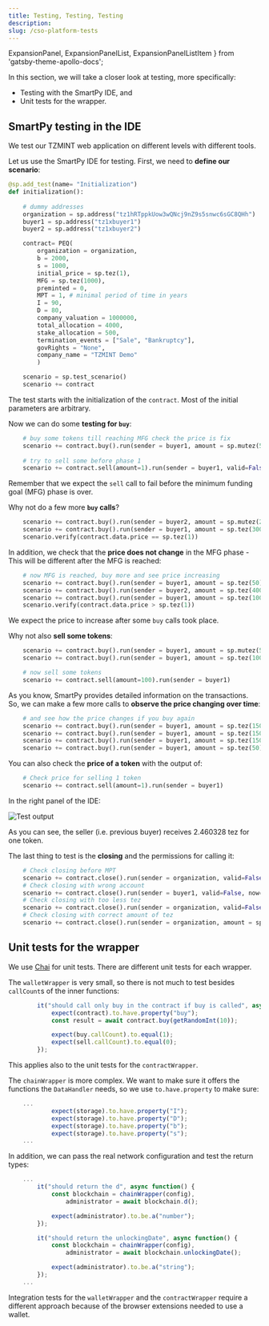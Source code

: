 ```yaml
---
title: Testing, Testing, Testing
description: 
slug: /cso-platform-tests
---
```



  ExpansionPanel,
  ExpansionPanelList,
  ExpansionPanelListItem
} from 'gatsby-theme-apollo-docs';

In this section, we will take a closer look at testing, more specifically:

* Testing with the SmartPy IDE, and
* Unit tests for the wrapper.

<!-- Please expand the introduction. -->

## SmartPy testing in the IDE

We test our TZMINT web application on different levels with different tools.

Let us use the SmartPy IDE for testing. First, we need to **define our scenario**:

```python
@sp.add_test(name= "Initialization")
def initialization():
    
    # dummy addresses
    organization = sp.address("tz1hRTppkUow3wQNcj9nZ9s5snwc6sGC8QHh")
    buyer1 = sp.address("tz1xbuyer1")
    buyer2 = sp.address("tz1xbuyer2")

    contract= PEQ(
        organization = organization, 
        b = 2000, 
        s = 1000, 
        initial_price = sp.tez(1), 
        MFG = sp.tez(1000), 
        preminted = 0,
        MPT = 1, # minimal period of time in years
        I = 90,
        D = 80, 
        company_valuation = 1000000,
        total_allocation = 4000,
        stake_allocation = 500,
        termination_events = ["Sale", "Bankruptcy"],
        govRights = "None",
        company_name = "TZMINT Demo"
        )

    scenario = sp.test_scenario()
    scenario += contract
```

The test starts with the initialization of the `contract`. Most of the initial parameters are arbitrary.

Now we can do some **testing for `buy`**:

```python
    # buy some tokens till reaching MFG check the price is fix
    scenario += contract.buy().run(sender = buyer1, amount = sp.mutez(500001000))
    
    # try to sell some before phase 1
    scenario += contract.sell(amount=1).run(sender = buyer1, valid=False)
```

Remember that we expect the `sell` call to fail before the minimum funding goal (MFG) phase is over.

Why not do a few more **`buy` calls**?

```python
    scenario += contract.buy().run(sender = buyer2, amount = sp.mutez(200003000))
    scenario += contract.buy().run(sender = buyer1, amount = sp.tez(300))
    scenario.verify(contract.data.price == sp.tez(1))
```

In addition, we check that the **price does not change** in the MFG phase - This will be different after the MFG is reached:

```python
    # now MFG is reached, buy more and see price increasing
    scenario += contract.buy().run(sender = buyer1, amount = sp.tez(50))
    scenario += contract.buy().run(sender = buyer2, amount = sp.tez(400))
    scenario += contract.buy().run(sender = buyer1, amount = sp.tez(100))
    scenario.verify(contract.data.price > sp.tez(1))
```

We expect the price to increase after some `buy` calls took place.

Why not also **sell some tokens**:

```python
    scenario += contract.buy().run(sender = buyer1, amount = sp.mutez(51245389))
    scenario += contract.buy().run(sender = buyer1, amount = sp.tez(100))

    # now sell some tokens
    scenario += contract.sell(amount=100).run(sender = buyer1)

```

As you know, SmartPy provides detailed information on the transactions. So, we can make a few more calls to **observe the price changing over time**:

```python
    # and see how the price changes if you buy again
    scenario += contract.buy().run(sender = buyer1, amount = sp.tez(150))
    scenario += contract.buy().run(sender = buyer1, amount = sp.tez(150))
    scenario += contract.buy().run(sender = buyer1, amount = sp.tez(150))
    scenario += contract.buy().run(sender = buyer1, amount = sp.tez(50))
```

You can also check the **price of a token** with the output of:

```python
    # Check price for selling 1 token
    scenario += contract.sell(amount=1).run(sender = buyer1)
```

In the right panel of the IDE:

![Test output](./images/test-output.png)

As you can see, the seller (i.e. previous buyer) receives 2.460328 tez for one token.

The last thing to test is the **closing** and the permissions for calling it:

```python
    # Check closing before MPT
    scenario += contract.close().run(sender = organization, valid=False, amount = sp.tez(2400), now= sp.timestamp_from_utc_now().add_days(360))
    # Check closing with wrong account
    scenario += contract.close().run(sender = buyer1, valid=False, now= sp.timestamp_from_utc_now().add_days(365))
    # Check closing with too less tez
    scenario += contract.close().run(sender = organization, valid=False, amount = sp.tez(300), now= sp.timestamp_from_utc_now().add_days(365))
    # Check closing with correct amount of tez
    scenario += contract.close().run(sender = organization, amount = sp.tez(2400), now= sp.timestamp_from_utc_now().add_days(365))
```

## Unit tests for the wrapper

We use [Chai](https://www.chaijs.com/) for unit tests. There are different unit tests for each wrapper.

The `walletWrapper` is very small, so there is not much to test besides `callCount`s of the inner functions:

```javascript
        it("should call only buy in the contract if buy is called", async function() {
            expect(contract).to.have.property("buy");
            const result = await contract.buy(getRandomInt(10));

            expect(buy.callCount).to.equal(1);
            expect(sell.callCount).to.equal(0);
        });
```

This applies also to the unit tests for the `contractWrapper`.

The `chainWrapper` is more complex. We want to make sure it offers the functions the `DataHandler` needs, so we use `to.have.property` to make sure:

```javascript
    ...
            expect(storage).to.have.property("I");
            expect(storage).to.have.property("D");
            expect(storage).to.have.property("b");
            expect(storage).to.have.property("s");
    ...
```

In addition, we can pass the real network configuration and test the return types:

```javascript
    ...
        it("should return the d", async function() {
            const blockchain = chainWrapper(config),
                administrator = await blockchain.d();

            expect(administrator).to.be.a("number");
        });

        it("should return the unlockingDate", async function() {
            const blockchain = chainWrapper(config),
                administrator = await blockchain.unlockingDate();

            expect(administrator).to.be.a("string");
        });
    ...
```

Integration tests for the `walletWrapper` and the `contractWrapper` require a different approach because of the browser extensions needed to use a wallet.
